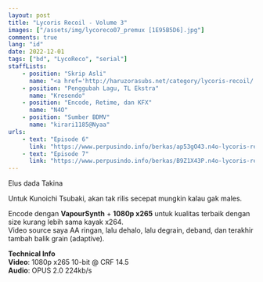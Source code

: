 ```yaml
---
layout: post
title: "Lycoris Recoil - Volume 3"
images: ["/assets/img/lycoreco07_premux [1E95B5D6].jpg"]
comments: true
lang: "id"
date: 2022-12-01
tags: ["bd", "LycoReco", "serial"]
staffLists:
    - position: "Skrip Asli"
      name: "<a href='http://haruzorasubs.net/category/lycoris-recoil/'>Haruzora</a>"
    - position: "Penggubah Lagu, TL Ekstra"
      name: "Kresendo"
    - position: "Encode, Retime, dan KFX"
      name: "N4O"
    - position: "Sumber BDMV"
      name: "kirari1185@Nyaa"
urls:
    - text: "Episode 6"
      link: "https://www.perpusindo.info/berkas/ap53gO43.n4o-lycoris-recoil-06-bd-1080p-hevc-opus-0406017c-mkv"
    - text: "Episode 7"
      link: "https://www.perpusindo.info/berkas/B9Z1X43P.n4o-lycoris-recoil-07-bd-1080p-hevc-opus-206bce30-mkv"
---
```


Elus dada Takina

Untuk Kunoichi Tsubaki, akan tak rilis secepat mungkin kalau gak males.

Encode dengan **VapourSynth** + **1080p x265** untuk kualitas terbaik dengan size kurang lebih sama kayak x264.<br/>
Video source saya AA ringan, lalu dehalo, lalu degrain, deband, dan terakhir tambah balik grain (adaptive).

**Technical Info**<br/>
**Video**: 1080p x265 10-bit @ CRF 14.5<br/>
**Audio**: OPUS 2.0 224kb/s
